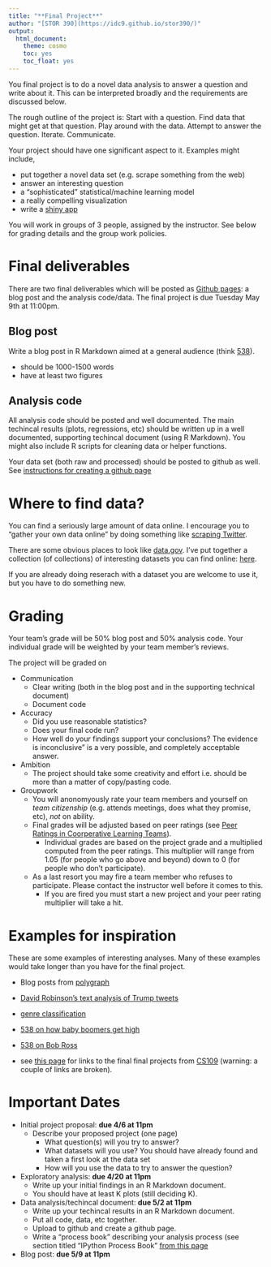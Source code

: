 ```yaml
---
title: "**Final Project**"
author: "[STOR 390](https://idc9.github.io/stor390/)"
output:
  html_document:
    theme: cosmo
    toc: yes
    toc_float: yes
---
```


You final project is to do a novel data analysis to answer a question and write about it. This can be interpreted broadly and the requirements are discussed below. 

The rough outline of the project is: Start with a question. Find data that might get at that question. Play around with the data. Attempt to answer the question. Iterate. Communicate.

Your project should have one significant aspect to it. Examples might include,

- put together a novel data set (e.g. scrape something from the web)
- answer an interesting question
- a "sophisticated" statistical/machine learning model
- a really compelling visualization
- write a [shiny app](https://shiny.rstudio.com/)

You will work in groups of 3 people, assigned by the instructor. See below for grading details and the group work policies.

# **Final deliverables**

There are two final deliverables which will be posted as [Github pages](https://pages.github.com/): a blog post and the analysis code/data. The final project is due Tuesday May 9th at 11:00pm.

## Blog post

Write a blog post in R Markdown aimed at a general audience (think [538](https://fivethirtyeight.com/)).

- should be 1000-1500 words
- have at least two figures

## Analysis code

All analysis code should be posted and well documented. The main techincal results (plots, regressions, etc) should be written up in a well documented, supporting techincal document (using R Markdown). You might also include R scripts for cleaning data or helper functions.

Your data set (both raw and processed) should be posted to github as well. See [instructions for creating a github page](github_pages.html)

# **Where to find data?**

You can find a seriously large amount of data online. I encourage you to "gather your own data online" by doing something like [scraping Twitter](http://varianceexplained.org/r/trump-tweets/).

There are some obvious places to look like [data.gov](data.gov). I've put together a collection (of collections) of interesting datasets you can find online: [here](https://idc9.github.io/stor390/resources/dataset_collection.html). 

If you are already doing reserach with a dataset you are welcome to use it, but you have to do something new.


# **Grading**

Your team's grade will be 50% blog post and 50% analysis code. Your individual grade will be weighted by your team member's reviews.

The project will be graded on

- Communication
    - Clear writing (both in the blog post and in the supporting technical document)
    - Document code
    
- Accuracy
    - Did you use reasonable statistics?
    - Does your final code run?
    - How well do your findings support your conclusions? The evidence is inconclusive" is a very possible, and completely acceptable answer. 

- Ambition
    - The project should take some creativity and effort i.e. should be more than a matter of copy/pasting code.    
    
- Groupwork
    - You will anonomyously rate your team members and yourself on *team citizenship* (e.g. attends meetings, does what they promise, etc), *not* on ability. 
    - Final grades will be adjusted based on peer ratings (see [Peer Ratings in Coorperative Learning Teams](http://www4.ncsu.edu/unity/lockers/users/f/felder/public/Papers/kaufman-asee.PDF)).
        - Individual grades are based on the project grade and a multiplied computed from the peer ratings. This multiplier will range from 1.05 (for people who go above and beyond) down to 0 (for people who don't participate).
    - As a last resort you may fire a team member who refuses to participate. Please contact the instructor well before it comes to this.
        - If you are fired you must start a new project and your peer rating multiplier will take a hit.
        

# **Examples for inspiration**

These are some examples of interesting analyses. Many of these examples would take longer than you have for the final project.

- Blog posts from [polygraph](https://pudding.cool/)

- [David Robinson's text analysis of Trump tweets](http://varianceexplained.org/r/trump-tweets/)

- [genre classification](http://josh-jacobson.github.io/genre-classification/)

- [538 on how baby boomers get high](https://fivethirtyeight.com/datalab/how-baby-boomers-get-high/)

- [538 on Bob Ross](https://fivethirtyeight.com/features/a-statistical-analysis-of-the-work-of-bob-ross/)

- see [this page](https://d1b10bmlvqabco.cloudfront.net/attach/icf0cypdc3243c/hcwsitww5k95ka/ii7mfqhc946l/CS109_Presentation_Day.pdf) for links to the final final projects from [CS109](http://cs109.github.io/2015/pages/projects.html) (warning: a couple of links are broken).

# **Important Dates**

- Initial project proposal: **due 4/6 at 11pm**
    - Describe your proposed project (one page)
        - What question(s) will you try to answer?
        - What datasets will you use? You should have already found and taken a first look at the data set
        - How will you use the data to try to answer the question?

- Exploratory analysis: **due 4/20 at 11pm**
    - Write up your initial findings in an R Markdown document.
    - You should have at least K plots (still deciding K).

- Data analysis/techincal document: **due 5/2 at 11pm**
    - Write up your techincal results in an R Markdown document.
    - Put all code, data, etc together.
    - Upload to github and create a github page.
    - Write a "process book" describing your analysis process (see section titled "IPython Process Book" [from this page](http://cs109.github.io/2015/pages/projects.html)

- Blog post: **due 5/9 at 11pm**




